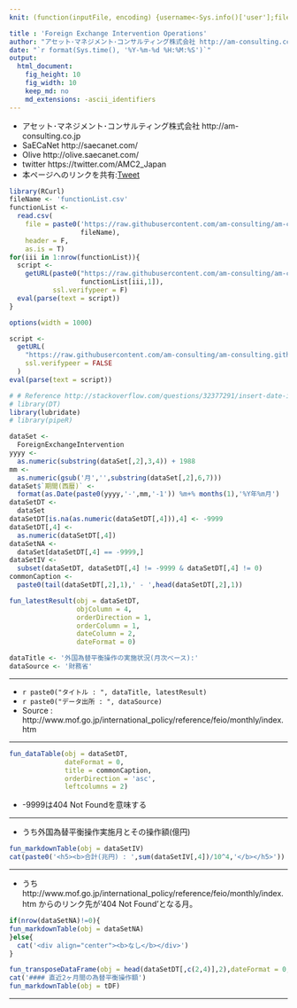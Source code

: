 ```yaml
---
knit: (function(inputFile, encoding) {username<-Sys.info()['user'];fileName<-'defaultPath.csv';pathToFile <-paste0('C:/Users/', username,'/Desktop/pathToCSV/');setwd(pathToFile);buf0<-read.csv(fileName,header = F,skip = 0,stringsAsFactor = F,check.names = F,fileEncoding = 'utf-8');timeStamp<-format(Sys.time(),'%Y%m%d%H%M%S');rmarkdown::render(inputFile, encoding = encoding, output_file = paste0('C:/Users/',username,buf0[2,1],'charts/','am-consulting.co.jp-foreignExchangeIntervention.html')) })

title : 'Foreign Exchange Intervention Operations'
author: "アセット･マネジメント･コンサルティング株式会社 http://am-consulting.co.jp"
date: "`r format(Sys.time(), '%Y-%m-%d %H:%M:%S')`"
output: 
  html_document:
    fig_height: 10
    fig_width: 10
    keep_md: no
    md_extensions: -ascii_identifiers 
---
```

<link href="http://knowledgevault.saecanet.com/components/rmarkdown-html.css" rel="stylesheet">
<script src="http://knowledgevault.saecanet.com/components/JavascriptCode.js"></script>
<style>.main-container {max-width : 1000px;}</style>

- アセット･マネジメント･コンサルティング株式会社 http://am-consulting.co.jp
- SaECaNet http://saecanet.com/
- Olive http://olive.saecanet.com/
- twitter https://twitter.com/AMC2_Japan
- 本ページへのリンクを共有:<a href="https://twitter.com/share" class="twitter-share-button" data-via="AMC2_Japan" data-size="large">Tweet</a> <script>!function(d,s,id){var js,fjs=d.getElementsByTagName(s)[0],p=/^http:/.test(d.location)?'http':'https';if(!d.getElementById(id)){js=d.createElement(s);js.id=id;js.src=p+'://platform.twitter.com/widgets.js';fjs.parentNode.insertBefore(js,fjs);}}(document, 'script', 'twitter-wjs');</script>

```r
library(RCurl)
fileName <- 'functionList.csv'
functionList <-
  read.csv(
    file = paste0('https://raw.githubusercontent.com/am-consulting/am-consulting.github.io/master/csv/',
                  fileName),
    header = F,
    as.is = T)
for(iii in 1:nrow(functionList)){
  script <- 
    getURL(paste0("https://raw.githubusercontent.com/am-consulting/am-consulting.github.io/master/", 
                  functionList[iii,1]),
           ssl.verifypeer = F)
  eval(parse(text = script))
}
```

```r
options(width = 1000)
```

```r
script <-
  getURL(
    "https://raw.githubusercontent.com/am-consulting/am-consulting.github.io/master/importForeignExchangeIntervention.r",
    ssl.verifypeer = FALSE
  )
eval(parse(text = script))
```

```r
# # Reference http://stackoverflow.com/questions/32377291/insert-date-in-filename-while-knitting-document-using-rstudio-knit-button
# library(DT)
library(lubridate)
# library(pipeR)
```

```r
dataSet <- 
  ForeignExchangeIntervention
yyyy <- 
  as.numeric(substring(dataSet[,2],3,4)) + 1988
mm <- 
  as.numeric(gsub('月','',substring(dataSet[,2],6,7)))
dataSet$`期間(西暦)` <- 
  format(as.Date(paste0(yyyy,'-',mm,'-1')) %m+% months(1),'%Y年%m月')
dataSetDT <- 
  dataSet
dataSetDT[is.na(as.numeric(dataSetDT[,4])),4] <- -9999
dataSetDT[,4] <- 
  as.numeric(dataSetDT[,4])
dataSetNA <- 
  dataSet[dataSetDT[,4] == -9999,]
dataSetIV <- 
  subset(dataSetDT, dataSetDT[,4] != -9999 & dataSetDT[,4] != 0)
commonCaption <- 
  paste0(tail(dataSetDT[,2],1),' - ',head(dataSetDT[,2],1))
```

```r
fun_latestResult(obj = dataSetDT,
                 objColumn = 4,
                 orderDirection = 1,
                 orderColumn = 1,
                 dateColumn = 2,
                 dateFormat = 0)
```

```r
dataTitle <- '外国為替平衡操作の実施状況(月次ベース):'
dataSource <- '財務省'
```

***

- `r paste0("タイトル : ", dataTitle, latestResult)`
- `r paste0("データ出所 : ", dataSource)`
- Source : http://www.mof.go.jp/international_policy/reference/feio/monthly/index.htm

***

```r
fun_dataTable(obj = dataSetDT,
              dateFormat = 0,
              title = commonCaption,
              orderDirection = 'asc',
              leftcolumns = 2)
```

- -9999は404 Not Foundを意味する

***

- うち外国為替平衡操作実施月とその操作額(億円)

```r
fun_markdownTable(obj = dataSetIV)
cat(paste0('<h5><b>合計(兆円) : ',sum(dataSetIV[,4])/10^4,'</b></h5>'))
```

***

- うち http://www.mof.go.jp/international_policy/reference/feio/monthly/index.htm からのリンク先が'404 Not Found'となる月。

```r
if(nrow(dataSetNA)!=0){
fun_markdownTable(obj = dataSetNA)
}else{
  cat('<div align="center"><b>なし</b></div>')
}
```

```r
fun_transposeDataFrame(obj = head(dataSetDT[,c(2,4)],2),dateFormat = 0,colName = '期間',tailN = 2)
cat('#### 直近2ヶ月間の為替平衡操作額')
fun_markdownTable(obj = tDF)
```

***

<script>MakeNegative()</script>
<script>
  (function(i,s,o,g,r,a,m){i['GoogleAnalyticsObject']=r;i[r]=i[r]||function(){
  (i[r].q=i[r].q||[]).push(arguments)},i[r].l=1*new Date();a=s.createElement(o),
  m=s.getElementsByTagName(o)[0];a.async=1;a.src=g;m.parentNode.insertBefore(a,m)
  })(window,document,'script','https://www.google-analytics.com/analytics.js','ga');

  ga('create', 'UA-3077339-5', 'auto');
  ga('send', 'pageview');

</script>
